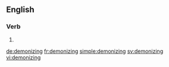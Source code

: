 ==English==

===Verb===
{{head|en|present participle}}

# {{present participle of|demonize|lang=en}}

[[de:demonizing]]
[[fr:demonizing]]
[[simple:demonizing]]
[[sv:demonizing]]
[[vi:demonizing]]